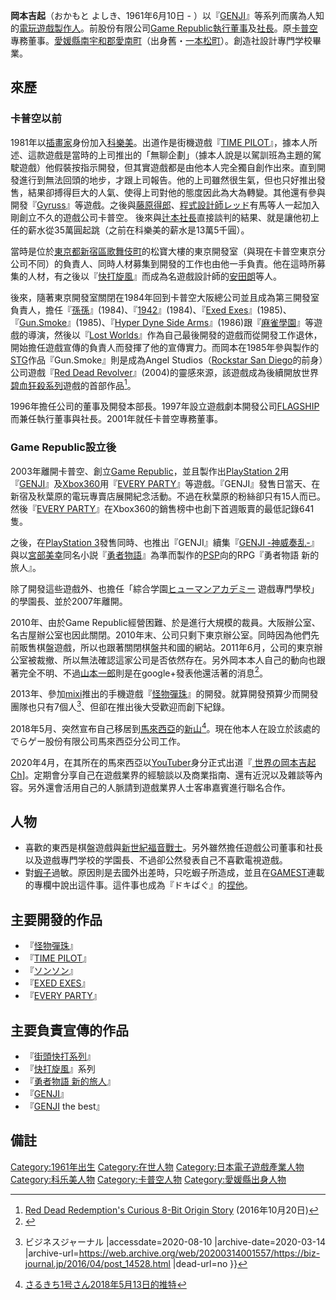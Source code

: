 {{noteTA
| G1=Games
}}

{{Japanese
| japanese = 岡本吉起
| kana = おかもと よしき
| romaji = Okamoto Yoshiki
|}}

'''岡本吉起'''（おかもと よしき、1961年6月10日 - ）以『[[GENJI|GENJI]]』等系列而廣為人知的[[電玩遊戲|電玩遊戲]][[製作人|製作人]]。前股份有限公司[[Game_Republic|Game Republic]][[執行董事|執行董事]]及[[社長|社長]]。原[[卡普空|卡普空]]專務董事。[[愛媛縣|愛媛縣]][[南宇和郡|南宇和郡]][[愛南町|愛南町]]（出身舊・[[一本松町|一本松町]]）。創造社設計專門学校畢業。

== 來歷 ==
=== 卡普空以前 ===
1981年以[[插畫家|插畫家]]身份加入[[科樂美|科樂美]]。出道作是街機遊戲『[[TIME_PILOT|TIME PILOT]]』，據本人所述、這款遊戲是當時的上司推出的「無聊企劃」（據本人說是以駕訓班為主題的駕駛遊戲）他假裝按指示開發，但其實遊戲都是由他本人完全獨自創作出來。直到開發進行到無法回頭的地步，才跟上司報告。他的上司雖然很生氣，但也只好推出發售，結果卻搏得巨大的人氣、使得上司對他的態度因此為大為轉變。其他還有參與開發『[[Gyruss|Gyruss]]』等遊戲。之後與[[藤原得郎|藤原得郎]]、[[程式設計師|程式設計師]]レッド有馬等人一起加入剛創立不久的遊戲公司卡普空。 後來與[[辻本憲三|辻本社長]]直接談判的結果、就是讓他初上任的薪水從35萬圓起跳（之前在科樂美的薪水是13萬5千圓）。

當時是位於[[東京都|東京都]][[新宿區|新宿區]][[歌舞伎町|歌舞伎町]]的松寶大樓的東京開發室（與現在卡普空東京分公司不同）的負責人、同時人材募集到開發的工作也由他一手負責。他在這時所募集的人材，有之後以『[[快打旋風|快打旋風]]』而成為名遊戲設計師的[[安田朗|安田朗]]等人。

後來，隨著東京開發室關閉在1984年回到卡普空大阪總公司並且成為第三開發室負責人，擔任『[[西遊記_(遊戲)|孫孫]]』(1984)、『[[1942_(遊戲)|1942]]』(1984)、『[[超浮游要塞|Exed Exes]]』(1985)、『[[Gun.Smoke|Gun.Smoke]]』(1985)、『[[Hyper_Dyne_Side_Arms|Hyper Dyne Side Arms]]』(1986)跟『[[麻雀學園|麻雀學園]]』等遊戲的導演，然後以『[[Lost_Worlds|Lost Worlds]]』作為自己最後開發的遊戲而從開發工作退休，開始擔任遊戲宣傳的負責人而發揮了他的宣傳實力。而岡本在1985年參與製作的[[清版射擊遊戲|STG]]作品『Gun.Smoke』則是成為Angel Studios（[[Rockstar_San_Diego|Rockstar San Diego]]的前身）公司遊戲『[[紅色死亡左輪|Red Dead Revolver]]』(2004)的靈感來源，該遊戲成為後續開放世界[[碧血狂殺系列|碧血狂殺系列]]遊戲的首部作品<ref>[https://www.usgamer.net/articles/red-dead-redemptions-curious-8-bit-origin-story Red Dead Redemption's Curious 8-Bit Origin Story] {{Wayback|url=https://www.usgamer.net/articles/red-dead-redemptions-curious-8-bit-origin-story |date=20181026223942 }} (2016年10月20日)</ref>。

1996年擔任公司的董事及開發本部長。1997年設立遊戲劇本開發公司[[FLAGSHIP|FLAGSHIP]]而兼任執行董事與社長。2001年就任卡普空專務董事。

=== Game Republic設立後 ===
2003年離開卡普空、創立[[Game_Republic|Game Republic]]，並且製作出[[PlayStation_2|PlayStation 2]]用『[[GENJI|GENJI]]』及[[Xbox360|Xbox360]]用『[[EVERY_PARTY|EVERY PARTY]]』等遊戲。『GENJI』發售日當天、在新宿及秋葉原的電玩專賣店展開紀念活動。不過在秋葉原的粉絲卻只有15人而已。然後『[[EVERY_PARTY|EVERY PARTY]]』在Xbox360的銷售榜中也創下首週販賣的最低記錄641隻。

之後，在[[PlayStation_3|PlayStation 3]]發售同時、也推出『GENJI』續集『[[GENJI_-神威奏乱-|GENJI -神威奏乱-]]』與以[[宮部美幸|宮部美幸]]同名小説『[[勇者物語|勇者物語]]』為準而製作的[[PlayStation_Portable|PSP]]向的RPG『勇者物語 新的旅人』。

除了開發這些遊戲外、也擔任「綜合学園[[ヒューマンアカデミー|ヒューマンアカデミー]] 遊戲專門學校」的學園長、並於2007年離開。

2010年、由於Game Republic經營困難、於是進行大規模的裁員。大阪辦公室、名古屋辦公室也因此關閉。2010年末、公司只剩下東京辦公室。同時因為他們先前販售棋盤遊戲，所以也跟著關閉棋盤共和國的網站。2011年6月，公司的東京辦公室被裁撤、所以無法確認這家公司是否依然存在。另外岡本本人自己的動向也跟著完全不明、不過[[山本一郎|山本一郎]]則是在google+發表他還活著的消息<ref>{{Cite web |url=https://plus.google.com/104787980137139422968/posts/ABRb7wHRGFx |title=山本一郎的google+ 2011年9月29日 |accessdate=2011年11月2日 |archive-date=2012年2月20日 |archive-url=https://web.archive.org/web/20120220073451/https://plus.google.com/104787980137139422968/posts/ABRb7wHRGFx |dead-url=no }}</ref>。

2013年、參加[[mixi|mixi]]推出的手機遊戲『[[怪物彈珠|怪物彈珠]]』的開發。就算開發預算少而開發團隊也只有7個人<ref>{{Cite web |url=http://biz-journal.jp/2016/04/post_14528.html |title=沒有錢、開發只有7人…期待度為零的「怪物彈珠」、為何創下驚人的業績？ {{!}} ビジネスジャーナル |accessdate=2020-08-10 |archive-date=2020-03-14 |archive-url=https://web.archive.org/web/20200314001557/https://biz-journal.jp/2016/04/post_14528.html |dead-url=no }}</ref>、但卻在推出後大受歡迎而創下紀錄。

2018年5月、突然宣布自己移居到[[馬來西亞|馬來西亞]]的[[新山|新山]]<ref>[https://twitter.com/sasukebusaiku/status/995675618690744326 さるきち1号さん2018年5月13日的推特]</ref>。現在他本人在設立於該處的でらゲー股份有限公司馬來西亞分公司工作。

2020年4月，在其所在的馬來西亞以[[YouTuber|YouTuber]]身分正式出道『[https://www.youtube.com/c/%E4%B8%96%E7%95%8C%E3%81%AE%E5%B2%A1%E6%9C%AC%E5%90%89%E8%B5%B7Ch/featured {{Wayback|url=https://www.youtube.com/c/%E4%B8%96%E7%95%8C%E3%81%AE%E5%B2%A1%E6%9C%AC%E5%90%89%E8%B5%B7Ch/featured |date=20201217075033 }} 世界の岡本吉起Ch]]。定期會分享自己在遊戲業界的經驗談以及商業指南、還有近況以及雜談等內容。另外還會活用自己的人脈請到遊戲業界人士客串嘉賓進行聯名合作。

== 人物 ==
*喜歡的東西是棋盤遊戲與[[新世紀福音戰士|新世紀福音戰士]]。另外雖然擔任遊戲公司董事和社長以及遊戲專門学校的学園長、不過卻公然發表自己不喜歡電視遊戲。
*對[[蝦子|蝦子]]過敏。原因則是去國外出差時，只吃蝦子所造成，並且在[[GAMEST|GAMEST]]連載的專欄中說出這件事。這件事也成為『ドキばぐ』的[[捏他|捏他]]。

== 主要開發的作品 ==
*『[[怪物彈珠|怪物彈珠]]』
*『[[TIME_PILOT|TIME PILOT]]』
*『[[ソンソン|ソンソン]]』
*『[[EXED_EXES|EXED EXES]]』
*『[[EVERY_PARTY|EVERY PARTY]]』

== 主要負責宣傳的作品 ==
*『[[街頭快打系列|街頭快打系列]]』
*『[[快打旋風|快打旋風]]』系列
*『[[勇者物語|勇者物語 新的旅人]]』
*『[[GENJI|GENJI]]』
*『[[GENJI|GENJI]] the best』

== 備註 ==
<references/>

{{街头霸王系列}}

{{DEFAULTSORT:Yoshiki, Okamoto}}
[[Category:1961年出生|Category:1961年出生]]
[[Category:在世人物|Category:在世人物]]
[[Category:日本電子遊戲產業人物|Category:日本電子遊戲產業人物]]
[[Category:科乐美人物|Category:科乐美人物]]
[[Category:卡普空人物|Category:卡普空人物]]
[[Category:愛媛縣出身人物|Category:愛媛縣出身人物]]
